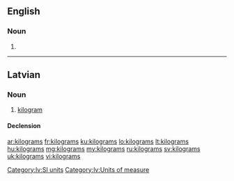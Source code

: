 ==English==

===Noun===
{{head|en|plural}}

# {{plural of|kilogram|lang=en|nocat=1}}

----

==Latvian==

===Noun===
{{lv-noun|m|1st}}

# [[kilogram]] {{gloss|[[SI]] [[unit]] of [[measure]], [[equivalent]] to 1000 [[gram]]s}}

====Declension====
{{lv-decl-noun|kilogram|s|1st}}

[[Category:lv:SI units]]
[[Category:lv:Units of measure]]

[[ar:kilograms]]
[[fr:kilograms]]
[[ku:kilograms]]
[[lo:kilograms]]
[[lt:kilograms]]
[[hu:kilograms]]
[[mg:kilograms]]
[[my:kilograms]]
[[ru:kilograms]]
[[sv:kilograms]]
[[uk:kilograms]]
[[vi:kilograms]]